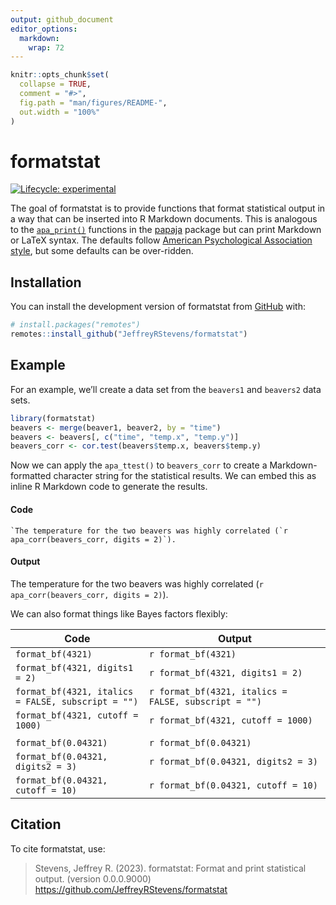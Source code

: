 ```yaml
---
output: github_document
editor_options: 
  markdown: 
    wrap: 72
---
```


<!-- README.md is generated from README.Rmd. Please edit that file -->

```r
knitr::opts_chunk$set(
  collapse = TRUE,
  comment = "#>",
  fig.path = "man/figures/README-",
  out.width = "100%"
)
```

# formatstat

<!-- badges: start -->

[![Lifecycle:
experimental](https://img.shields.io/badge/lifecycle-experimental-orange.svg)](https://lifecycle.r-lib.org/articles/stages.html#experimental)

<!-- badges: end -->

The goal of formatstat is to provide functions that format statistical
output in a way that can be inserted into R Markdown documents. This is
analogous to the
[`apa_print()`](https://frederikaust.com/papaja_man/reporting.html#statistical-models-and-tests)
functions in the [papaja](https://github.com/crsh/papaja) package but
can print Markdown or LaTeX syntax. The defaults follow [American
Psychological Association style](https://apastyle.apa.org/), but some
defaults can be over-ridden.

## Installation

You can install the development version of formatstat from
[GitHub](https://github.com/) with:

``` r
# install.packages("remotes")
remotes::install_github("JeffreyRStevens/formatstat")
```

## Example

For an example, we'll create a data set from the `beavers1` and
`beavers2` data sets.

```r
library(formatstat)
beavers <- merge(beaver1, beaver2, by = "time")
beavers <- beavers[, c("time", "temp.x", "temp.y")]
beavers_corr <- cor.test(beavers$temp.x, beavers$temp.y)
```

Now we can apply the `apa_ttest()` to `beavers_corr` to create a
Markdown- formatted character string for the statistical results. We can
embed this as inline R Markdown code to generate the results.

#### Code

`` `The temperature for the two beavers was highly correlated (`r apa_corr(beavers_corr, digits = 2)`). ``

#### Output

The temperature for the two beavers was highly correlated
(`r apa_corr(beavers_corr, digits = 2)`).

We can also format things like Bayes factors flexibly:

| Code | Output |
|------|--------|
| `format_bf(4321)`     |  `r format_bf(4321)`      |
| `format_bf(4321, digits1 = 2)`     | `r format_bf(4321, digits1 = 2)`       |
| `format_bf(4321, italics = FALSE, subscript = "")`     | `r format_bf(4321, italics = FALSE, subscript = "")`       |
| `format_bf(4321, cutoff = 1000)`     | `r format_bf(4321, cutoff = 1000)`       |
|      |        |
| `format_bf(0.04321)`     | `r format_bf(0.04321)`       |
| `format_bf(0.04321, digits2 = 3)`     | `r format_bf(0.04321, digits2 = 3)`       |
| `format_bf(0.04321, cutoff = 10)`     | `r format_bf(0.04321, cutoff = 10)`       |

## Citation

To cite formatstat, use:

> Stevens, Jeffrey R. (2023). formatstat: Format and print statistical output.
> (version 0.0.0.9000)
> <https://github.com/JeffreyRStevens/formatstat>
